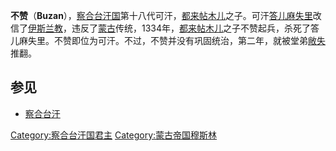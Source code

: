 {{Unreferenced|time=2020-03-10T02:19:01+00:00}}
'''不赞'''（'''Buzan'''），[[察合台汗国|察合台汗国]]第十八代可汗，[[都来帖木儿|都来帖木儿]]之子。可汗[[答儿麻失里|答儿麻失里]]改信了[[伊斯兰教|伊斯兰教]]，违反了[[蒙古|蒙古]]传统，1334年，[[都来帖木儿|都来帖木儿]]之子不赞起兵，杀死了答儿麻失里。不赞即位为可汗。不过，不赞并没有巩固统治，第二年，就被堂弟[[敞失|敞失]]推翻。
==参见==
*[[察合台汗|察合台汗]]
{{start box}}
{{s-before|[[答儿麻失里|答儿麻失里]]}}
{{s-title|[[察合台汗国|察合台汗国君主]]|1334年—1335年}}
{{s-after|[[敞失|敞失]]}}
{{end box}}

[[Category:察合台汗国君主|Category:察合台汗国君主]]
[[Category:蒙古帝国穆斯林|Category:蒙古帝国穆斯林]]